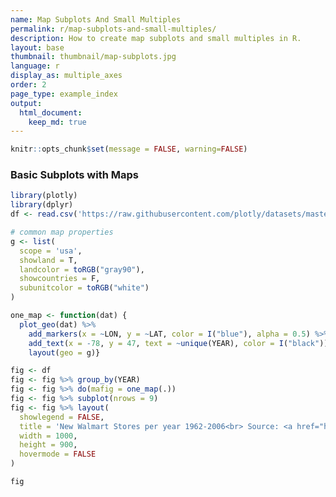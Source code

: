 ```yaml
---
name: Map Subplots And Small Multiples
permalink: r/map-subplots-and-small-multiples/
description: How to create map subplots and small multiples in R.
layout: base
thumbnail: thumbnail/map-subplots.jpg
language: r
display_as: multiple_axes
order: 2
page_type: example_index
output:
  html_document:
    keep_md: true
---
```


```r
knitr::opts_chunk$set(message = FALSE, warning=FALSE)
```
### Basic Subplots with Maps

```r
library(plotly)
library(dplyr)
df <- read.csv('https://raw.githubusercontent.com/plotly/datasets/master/1962_2006_walmart_store_openings.csv')

# common map properties
g <- list(
  scope = 'usa',
  showland = T,
  landcolor = toRGB("gray90"),
  showcountries = F,
  subunitcolor = toRGB("white")
)

one_map <- function(dat) {
  plot_geo(dat) %>%
    add_markers(x = ~LON, y = ~LAT, color = I("blue"), alpha = 0.5) %>%
    add_text(x = -78, y = 47, text = ~unique(YEAR), color = I("black")) %>%
    layout(geo = g)}

fig <- df
fig <- fig %>% group_by(YEAR)
fig <- fig %>% do(mafig = one_map(.))
fig <- fig %>% subplot(nrows = 9)
fig <- fig %>% layout(
  showlegend = FALSE,
  title = 'New Walmart Stores per year 1962-2006<br> Source: <a href="http://www.econ.umn.edu/~holmes/data/WalMart/index.html">University of Minnesota</a>',
  width = 1000,
  height = 900,
  hovermode = FALSE
)

fig

```
